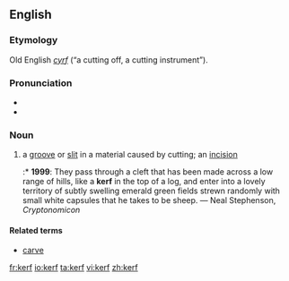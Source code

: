 {{also|Kerf}}
==English==

===Etymology===
Old English ''[[cyrf]]'' (“a cutting off, a cutting instrument”).

===Pronunciation===
* {{IPA|/kɜ:f/}}
* {{audio|en-us-kerf.ogg|Audio (US)}}

===Noun===
{{en-noun|kerfs}}

# a [[groove]] or [[slit]] in a material caused by cutting; an [[incision]]
#:* '''1999''': They pass through a cleft that has been made across a low range of hills, like a '''kerf''' in the top of a log, and enter into a lovely territory of subtly swelling emerald green fields strewn randomly with small white capsules that he takes to be sheep. — Neal Stephenson, ''Cryptonomicon''

====Related terms====
* [[carve]]

[[fr:kerf]]
[[io:kerf]]
[[ta:kerf]]
[[vi:kerf]]
[[zh:kerf]]